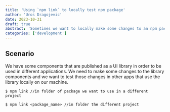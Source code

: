 ```yaml
---
title: 'Using `npm link` to locally test npm package'
author: 'Uros Dragojevic'
date: 2023-10-31
draft: true
abstract: 'Sometimes we want to locally make some changes to an npm package that is used in another application, and test to see if it integrates correctly. Alternative to publishing the package every time you make a change in order to test it is to use `npm link` to have the other app use your local files as the npm package.'
categories: ['development']
---
```


## Scenario

We have some components that are published as a UI library in order to be used in different applications. We need to make some changes to the library components and we want to test those changes in other apps that use the library locally on our machine.

```
$ npm link //in folder of package we want to use in a different project
```

```
$ npm link <package_name> //in folder the different project
```